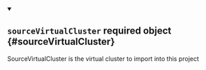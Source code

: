 


<details className="config-field" data-expandable="true" open>
<summary>

## `sourceVirtualCluster` <span className="config-field-required" data-required="false">required</span> <span className="config-field-type">object</span> <span className="config-field-default"></span> <span className="config-field-enum"></span> {#sourceVirtualCluster}

SourceVirtualCluster is the virtual cluster to import into this project

</summary>

<PartialSourceVirtualClusterreference />


</details>
